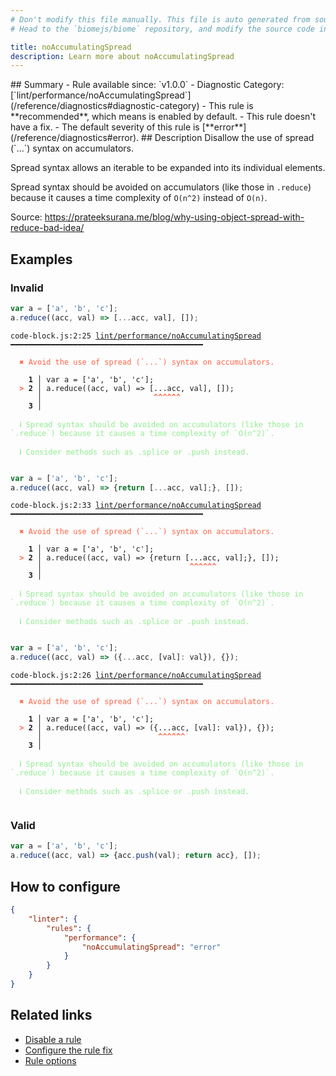 ```yaml
---
# Don't modify this file manually. This file is auto generated from source, and you will lose your changes next time the website is built.
# Head to the `biomejs/biome` repository, and modify the source code in there.

title: noAccumulatingSpread
description: Learn more about noAccumulatingSpread
---
```


<Tabs>
<TabItem label="JavaScript (and super languages)" icon="seti:javascript">
## Summary
- Rule available since: `v1.0.0`
- Diagnostic Category: [`lint/performance/noAccumulatingSpread`](/reference/diagnostics#diagnostic-category)
- This rule is **recommended**, which means is enabled by default.
- This rule doesn't have a fix.
- The default severity of this rule is [**error**](/reference/diagnostics#error).
## Description
Disallow the use of spread (`...`) syntax on accumulators.

Spread syntax allows an iterable to be expanded into its individual elements.

Spread syntax should be avoided on accumulators (like those in `.reduce`)
because it causes a time complexity of `O(n^2)` instead of `O(n)`.

Source: https://prateeksurana.me/blog/why-using-object-spread-with-reduce-bad-idea/

## Examples

### Invalid

```js
var a = ['a', 'b', 'c'];
a.reduce((acc, val) => [...acc, val], []);
```

<pre class="language-text"><code class="language-text">code-block.js:2:25 <a href="https://biomejs.dev/linter/rules/no-accumulating-spread">lint/performance/noAccumulatingSpread</a> ━━━━━━━━━━━━━━━━━━━━━━━━━━━━━━━━━━━━━━━━━━━<br /><br />  <strong><span style="color: Tomato;">✖</span></strong> <span style="color: Tomato;">Avoid the use of spread (`...`) syntax on accumulators.</span><br />  <br />    <strong>1 │ </strong>var a = ['a', 'b', 'c'];<br />  <strong><span style="color: Tomato;">&gt;</span></strong> <strong>2 │ </strong>a.reduce((acc, val) =&gt; [...acc, val], []);<br />   <strong>   │ </strong>                        <strong><span style="color: Tomato;">^</span></strong><strong><span style="color: Tomato;">^</span></strong><strong><span style="color: Tomato;">^</span></strong><strong><span style="color: Tomato;">^</span></strong><strong><span style="color: Tomato;">^</span></strong><strong><span style="color: Tomato;">^</span></strong><br />    <strong>3 │ </strong><br />  <br />  <strong><span style="color: lightgreen;">ℹ</span></strong> <span style="color: lightgreen;">Spread syntax should be avoided on accumulators (like those in `.reduce`) because it causes a time complexity of `O(n^2)`.</span><br />  <br />  <strong><span style="color: lightgreen;">ℹ</span></strong> <span style="color: lightgreen;">Consider methods such as .splice or .push instead.</span><br />  <br /></code></pre>

```js
var a = ['a', 'b', 'c'];
a.reduce((acc, val) => {return [...acc, val];}, []);
```

<pre class="language-text"><code class="language-text">code-block.js:2:33 <a href="https://biomejs.dev/linter/rules/no-accumulating-spread">lint/performance/noAccumulatingSpread</a> ━━━━━━━━━━━━━━━━━━━━━━━━━━━━━━━━━━━━━━━━━━━<br /><br />  <strong><span style="color: Tomato;">✖</span></strong> <span style="color: Tomato;">Avoid the use of spread (`...`) syntax on accumulators.</span><br />  <br />    <strong>1 │ </strong>var a = ['a', 'b', 'c'];<br />  <strong><span style="color: Tomato;">&gt;</span></strong> <strong>2 │ </strong>a.reduce((acc, val) =&gt; &#123;return [...acc, val];&#125;, []);<br />   <strong>   │ </strong>                                <strong><span style="color: Tomato;">^</span></strong><strong><span style="color: Tomato;">^</span></strong><strong><span style="color: Tomato;">^</span></strong><strong><span style="color: Tomato;">^</span></strong><strong><span style="color: Tomato;">^</span></strong><strong><span style="color: Tomato;">^</span></strong><br />    <strong>3 │ </strong><br />  <br />  <strong><span style="color: lightgreen;">ℹ</span></strong> <span style="color: lightgreen;">Spread syntax should be avoided on accumulators (like those in `.reduce`) because it causes a time complexity of `O(n^2)`.</span><br />  <br />  <strong><span style="color: lightgreen;">ℹ</span></strong> <span style="color: lightgreen;">Consider methods such as .splice or .push instead.</span><br />  <br /></code></pre>

```js
var a = ['a', 'b', 'c'];
a.reduce((acc, val) => ({...acc, [val]: val}), {});
```

<pre class="language-text"><code class="language-text">code-block.js:2:26 <a href="https://biomejs.dev/linter/rules/no-accumulating-spread">lint/performance/noAccumulatingSpread</a> ━━━━━━━━━━━━━━━━━━━━━━━━━━━━━━━━━━━━━━━━━━━<br /><br />  <strong><span style="color: Tomato;">✖</span></strong> <span style="color: Tomato;">Avoid the use of spread (`...`) syntax on accumulators.</span><br />  <br />    <strong>1 │ </strong>var a = ['a', 'b', 'c'];<br />  <strong><span style="color: Tomato;">&gt;</span></strong> <strong>2 │ </strong>a.reduce((acc, val) =&gt; (&#123;...acc, [val]: val&#125;), &#123;&#125;);<br />   <strong>   │ </strong>                         <strong><span style="color: Tomato;">^</span></strong><strong><span style="color: Tomato;">^</span></strong><strong><span style="color: Tomato;">^</span></strong><strong><span style="color: Tomato;">^</span></strong><strong><span style="color: Tomato;">^</span></strong><strong><span style="color: Tomato;">^</span></strong><br />    <strong>3 │ </strong><br />  <br />  <strong><span style="color: lightgreen;">ℹ</span></strong> <span style="color: lightgreen;">Spread syntax should be avoided on accumulators (like those in `.reduce`) because it causes a time complexity of `O(n^2)`.</span><br />  <br />  <strong><span style="color: lightgreen;">ℹ</span></strong> <span style="color: lightgreen;">Consider methods such as .splice or .push instead.</span><br />  <br /></code></pre>

### Valid

```js
var a = ['a', 'b', 'c'];
a.reduce((acc, val) => {acc.push(val); return acc}, []);
```

## How to configure
```json title="biome.json"
{
	"linter": {
		"rules": {
			"performance": {
				"noAccumulatingSpread": "error"
			}
		}
	}
}

```
## Related links

- [Disable a rule](/linter/#disable-a-lint-rule)
- [Configure the rule fix](/linter#configure-the-rule-fix)
- [Rule options](/linter/#rule-options)

</TabItem>
</Tabs>

